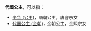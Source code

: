 '''代國公主'''，可以指：

*[[李华_(公主)|李华 (公主)]]，唐朝公主，唐睿宗女
*[[代国公主_(金朝)|代国公主 (金朝)]]，金朝公主，金熙宗女

{{Disambig|Cat=公主封号消歧义}}